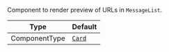 Component to render preview of URLs in `MessageList`.

| Type          | Default                                       |
| ------------- | --------------------------------------------- |
| ComponentType | [`Card`](../../../ui-components/message/card) |
